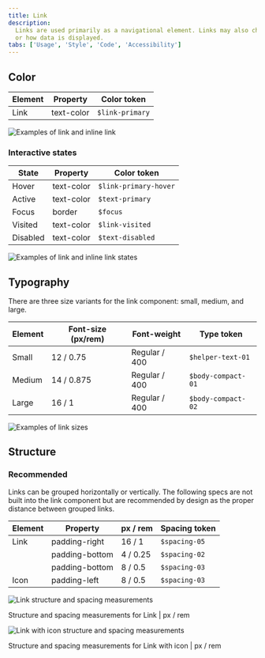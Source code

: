 ```yaml
---
title: Link
description:
  Links are used primarily as a navigational element. Links may also change what
  or how data is displayed.
tabs: ['Usage', 'Style', 'Code', 'Accessibility']
---
```


## Color

| Element | Property   | Color token     |
| ------- | ---------- | --------------- |
| Link    | text-color | `$link-primary` |

<Row>
<Column colLg={8}>

![Examples of link and inline link](images/link-style-1.png)

</Column>
</Row>

### Interactive states

| State    | Property   | Color token           |
| -------- | ---------- | --------------------- |
| Hover    | text-color | `$link-primary-hover` |
| Active   | text-color | `$text-primary`       |
| Focus    | border     | `$focus`              |
| Visited  | text-color | `$link-visited`       |
| Disabled | text-color | `$text-disabled`      |

<Row>
<Column colLg={8}>

![Examples of link and inline link states](images/link-style-2.png)

</Column>
</Row>

## Typography

There are three size variants for the link component: small, medium, and large.

| Element | Font-size (px/rem) | Font-weight   | Type token         |
| ------- | ------------------ | ------------- | ------------------ |
| Small   | 12 / 0.75          | Regular / 400 | `$helper-text-01`  |
| Medium  | 14 / 0.875         | Regular / 400 | `$body-compact-01` |
| Large   | 16 / 1             | Regular / 400 | `$body-compact-02` |

<Row>
<Column colLg={8}>

![Examples of link sizes](images/link-style-3.png)

</Column>
</Row>

## Structure

### Recommended

Links can be grouped horizontally or vertically. The following specs are not
built into the link component but are recommended by design as the proper
distance between grouped links.

| Element | Property       | px / rem | Spacing token |
| ------- | -------------- | -------- | ------------- |
| Link    | padding-right  | 16 / 1   | `$spacing-05` |
|         | padding-bottom | 4 / 0.25 | `$spacing-02` |
|         | padding-bottom | 8 / 0.5  | `$spacing-03` |
| Icon    | padding-left   | 8 / 0.5  | `$spacing-03` |

<div className="image--fixed">

![Link structure and spacing measurements](images/link-style-4.png)

</div>

<Caption>Structure and spacing measurements for Link | px / rem</Caption>

<div className="image--fixed">

![Link with icon structure and spacing measurements](images/link-style-5.png)

</div>

<Caption>
  Structure and spacing measurements for Link with icon | px / rem
</Caption>
